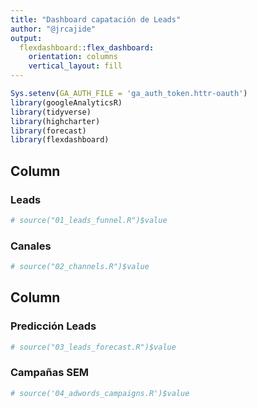 ```yaml
---
title: "Dashboard capatación de Leads"
author: "@jrcajide"
output: 
  flexdashboard::flex_dashboard:
    orientation: columns
    vertical_layout: fill
---
```


```r
Sys.setenv(GA_AUTH_FILE = 'ga_auth_token.httr-oauth')
library(googleAnalyticsR)
library(tidyverse)
library(highcharter)
library(forecast)
library(flexdashboard)
```



Column {data-width=350}
-----------------------------------------------------------------------

### Leads

```r
# source("01_leads_funnel.R")$value
```

### Canales

```r
# source("02_channels.R")$value
```

Column {data-width=650}
-----------------------------------------------------------------------

### Predicción Leads

```r
# source("03_leads_forecast.R")$value
```

### Campañas SEM

```r
# source('04_adwords_campaigns.R')$value
```

